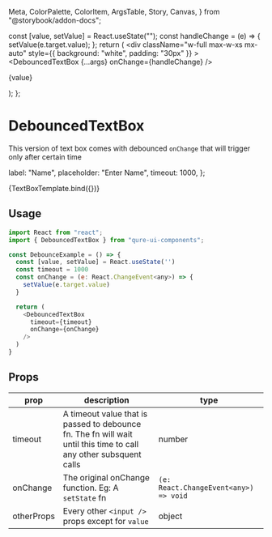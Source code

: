   Meta,
  ColorPalette,
  ColorItem,
  ArgsTable,
  Story,
  Canvas,
} from "@storybook/addon-docs";

  const [value, setValue] = React.useState("");
  const handleChange = (e) => {
    setValue(e.target.value);
  };
  return (
    <div
      className="w-full max-w-xs mx-auto"
      style={{ background: "white", padding: "30px" }}
    >
      <DebouncedTextBox {...args} onChange={handleChange} />
      <p className="text-sm opacity-60">{value}</p>
    </div>
  );
};

<Meta title="Form/DebouncedTextBox" />

# DebouncedTextBox

This version of text box comes with debounced `onChange` that will trigger only after certain time

  label: "Name",
  placeholder: "Enter Name",
  timeout: 1000,
};


<Canvas>
  <Story name="DebouncedTextBox" args={{ ...args }} argTypes={argTypes}>
    {TextBoxTemplate.bind({})}
  </Story>
</Canvas>

## Usage

```javascript
import React from "react";
import { DebouncedTextBox } from "qure-ui-components";

const DebounceExample = () => {
  const [value, setValue] = React.useState('')
  const timeout = 1000
  const onChange = (e: React.ChangeEvent<any>) => {
    setValue(e.target.value)
  }

  return (
    <DebouncedTextBox
      timeout={timeout}
      onChange={onChange}
    />
  )
}
```

## Props

<div style={{overflowX: 'auto'}}>

| prop       | description                                                                                                        | type                                  |
|------------|--------------------------------------------------------------------------------------------------------------------|---------------------------------------|
| timeout    | A timeout value that is passed to debounce fn.  The fn will wait until this time to call any other subsquent calls | number                                |
| onChange   | The original onChange function.  Eg: A `setState` fn                                                               | `(e: React.ChangeEvent<any>) => void` |
| otherProps | Every other `<input />` props except for `value`                                                                   | object                                |

</div>

